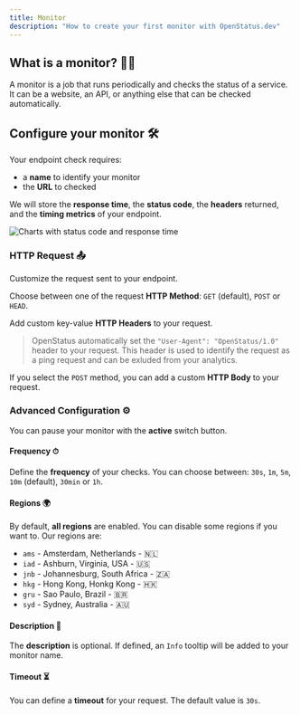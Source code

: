 ```yaml
---
title: Monitor
description: "How to create your first monitor with OpenStatus.dev"
---
```


## What is a monitor? 🧑‍🏫

A monitor is a job that runs periodically and checks the status of a service. It
can be a website, an API, or anything else that can be checked automatically.

## Configure your monitor 🛠

Your endpoint check requires:

- a **name** to identify your monitor
- the **URL** to checked

We will store the **response time**, the **status code**, the **headers**
returned, and the **timing metrics** of your endpoint.

<Frame caption="Monitor your endpoint">
  <img
    src="/images/monitor/monitor-detail.png"
    alt="Charts with status code and response time"
  />
</Frame>

### HTTP Request 📤

Customize the request sent to your endpoint.

Choose between one of the request **HTTP Method**: `GET` (default), `POST` or
`HEAD`.

Add custom key-value **HTTP Headers** to your request.

> OpenStatus automatically set the `"User-Agent": "OpenStatus/1.0"` header to
> your request. This header is used to identify the request as a ping request
> and can be exluded from your analytics.

If you select the `POST` method, you can add a custom **HTTP Body** to your
request.

### Advanced Configuration ⚙️

You can pause your monitor with the **active** switch button.

#### Frequency ⏱

Define the **frequency** of your checks. You can choose between: `30s`, `1m`,
`5m`, `10m` (default), `30min` or `1h`.

#### Regions 🌍

By default, **all regions** are enabled. You can disable some regions if you
want to. Our regions are:

- `ams` - Amsterdam, Netherlands - 🇳🇱
- `iad` - Ashburn, Virginia, USA - 🇺🇸
- `jnb` - Johannesburg, South Africa - 🇿🇦
- `hkg` - Hong Kong, Honkg Kong - 🇭🇰
- `gru` - Sao Paulo, Brazil - 🇧🇷
- `syd` - Sydney, Australia - 🇦🇺

#### Description 📝

The **description** is optional. If defined, an `Info` tooltip will be added to
your monitor name.

#### Timeout ⏳

You can define a **timeout** for your request. The default value is `30s`.
